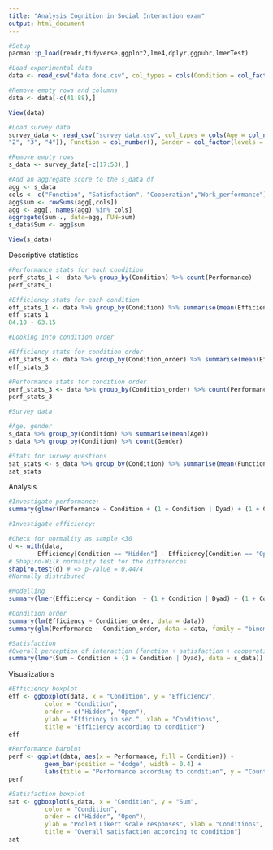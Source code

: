 ```yaml
---
title: "Analysis Cognition in Social Interaction exam"
output: html_document
---
```


```r
#Setup
pacman::p_load(readr,tidyverse,ggplot2,lme4,dplyr,ggpubr,lmerTest)

#Load experimental data
data <- read_csv("data done.csv", col_types = cols(Condition = col_factor(levels = c("Hidden", "Open")), Condition_order = col_factor(levels = c("Hidden_1", "Hidden_2", "Open_1", "Open_2")), Dyad = col_factor(levels = c("1", "2", "3", "4")), Efficiency = col_number(), Performance = col_factor(levels = c("F", "S")), Task = col_skip(), Task_number = col_skip(), Task_solution = col_skip(), Task_type = col_factor(levels = c("Calculus", "Spelling", "Riddle"))))

#Remove empty rows and columns
data <- data[-c(41:88),]

View(data)

#Load survey data
survey_data <- read_csv("survey data.csv", col_types = cols(Age = col_number(), Condition = col_factor(levels = c("Hidden", "Open")), Cooperation = col_number(), Dyad = col_factor(levels = c("1", 
"2", "3", "4")), Function = col_number(), Gender = col_factor(levels = c("F", "M")), Satisfaction = col_number(), Work_performance = col_number(), X9 = col_skip()))

#Remove empty rows
s_data <- survey_data[-c(17:53),]

#Add an aggregate score to the s_data df
agg <- s_data
cols <- c("Function", "Satisfaction", "Cooperation","Work_performance")
agg$sum <- rowSums(agg[,cols])
agg <- agg[,!names(agg) %in% cols]
aggregate(sum~., data=agg, FUN=sum)
s_data$Sum <- agg$sum

View(s_data)
```

Descriptive statistics
```r
#Performance stats for each condition
perf_stats_1 <- data %>% group_by(Condition) %>% count(Performance)
perf_stats_1

#Efficiency stats for each condition
eff_stats_1 <- data %>% group_by(Condition) %>% summarise(mean(Efficiency),max(Efficiency), min(Efficiency))
eff_stats_1
84.10 - 63.15

#Looking into condition order

#Efficiency stats for condition order
eff_stats_3 <- data %>% group_by(Condition_order) %>% summarise(mean(Efficiency),max(Efficiency), min(Efficiency))
eff_stats_3

#Performance stats for condition order
perf_stats_3 <- data %>% group_by(Condition_order) %>% count(Performance)
perf_stats_3

#Survey data

#Age, gender
s_data %>% group_by(Condition) %>% summarise(mean(Age))
s_data %>% group_by(Condition) %>% count(Gender)

#Stats for survey questions
sat_stats <- s_data %>% group_by(Condition) %>% summarise(mean(Function),mean(Satisfaction),mean(Cooperation),mean(Work_performance),mean(Sum),sd(Sum))
sat_stats

```


Analysis
```r
#Investigate performance: 
summary(glmer(Performance ~ Condition + (1 + Condition | Dyad) + (1 + Condition | Condition_order), data = data, family = binomial))

#Investigate efficiency: 

#Check for normality as sample <30
d <- with(data, 
        Efficiency[Condition == "Hidden"] - Efficiency[Condition == "Open"])
# Shapiro-Wilk normality test for the differences
shapiro.test(d) # => p-value = 0.4474
#Normally distributed

#Modelling
summary(lmer(Efficiency ~ Condition  + (1 + Condition | Dyad) + (1 + Condition | Condition_order), data = data))

#Condition order 
summary(lm(Efficiency ~ Condition_order, data = data))
summary(glm(Performance ~ Condition_order, data = data, family = "binomial"))

#Satisfaction
#Overall perception of interaction (function + satisfaction + cooperation + work performance)
summary(lmer(Sum ~ Condition + (1 + Condition | Dyad), data = s_data))

```

Visualizations
```r
#Efficiency boxplot
eff <- ggboxplot(data, x = "Condition", y = "Efficiency", 
          color = "Condition",
          order = c("Hidden", "Open"),
          ylab = "Efficincy in sec.", xlab = "Conditions",
          title = "Efficiency according to condition")
eff

#Performance barplot
perf <- ggplot(data, aes(x = Performance, fill = Condition)) + 
          geom_bar(position = "dodge", width = 0.4) + 
          labs(title = "Performance according to condition", y = "Count")
perf

#Satisfaction boxplot
sat <- ggboxplot(s_data, x = "Condition", y = "Sum", 
          color = "Condition",
          order = c("Hidden", "Open"),
          ylab = "Pooled Likert scale responses", xlab = "Conditions",
          title = "Overall satisfaction according to condition")
sat

```








